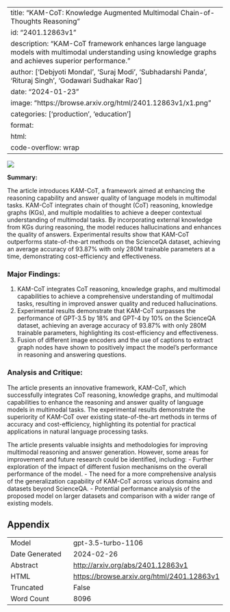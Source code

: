 
---
title: "KAM-CoT: Knowledge Augmented Multimodal Chain-of-Thoughts Reasoning"
id: "2401.12863v1"
description: "KAM-CoT framework enhances large language models with multimodal understanding using knowledge graphs and achieves superior performance."
author: ['Debjyoti Mondal', 'Suraj Modi', 'Subhadarshi Panda', 'Rituraj Singh', 'Godawari Sudhakar Rao']
date: "2024-01-23"
image: "https://browse.arxiv.org/html/2401.12863v1/x1.png"
categories: ['production', 'education']
format:
  html:
    code-overflow: wrap
---

![](https://browse.arxiv.org/html/2401.12863v1/x1.png)

**Summary:**

The article introduces KAM-CoT, a framework aimed at enhancing the reasoning capability and answer quality of language models in multimodal tasks. KAM-CoT integrates chain of thought (CoT) reasoning, knowledge graphs (KGs), and multiple modalities to achieve a deeper contextual understanding of multimodal tasks. By incorporating external knowledge from KGs during reasoning, the model reduces hallucinations and enhances the quality of answers. Experimental results show that KAM-CoT outperforms state-of-the-art methods on the ScienceQA dataset, achieving an average accuracy of 93.87% with only 280M trainable parameters at a time, demonstrating cost-efficiency and effectiveness.

### Major Findings:
1. KAM-CoT integrates CoT reasoning, knowledge graphs, and multimodal capabilities to achieve a comprehensive understanding of multimodal tasks, resulting in improved answer quality and reduced hallucinations.
2. Experimental results demonstrate that KAM-CoT surpasses the performance of GPT-3.5 by 18% and GPT-4 by 10% on the ScienceQA dataset, achieving an average accuracy of 93.87% with only 280M trainable parameters, highlighting its cost-efficiency and effectiveness.
3. Fusion of different image encoders and the use of captions to extract graph nodes have shown to positively impact the model's performance in reasoning and answering questions.

### Analysis and Critique:
The article presents an innovative framework, KAM-CoT, which successfully integrates CoT reasoning, knowledge graphs, and multimodal capabilities to enhance the reasoning and answer quality of language models in multimodal tasks. The experimental results demonstrate the superiority of KAM-CoT over existing state-of-the-art methods in terms of accuracy and cost-efficiency, highlighting its potential for practical applications in natural language processing tasks.

The article presents valuable insights and methodologies for improving multimodal reasoning and answer generation. However, some areas for improvement and future research could be identified, including:
- Further exploration of the impact of different fusion mechanisms on the overall performance of the model.
- The need for a more comprehensive analysis of the generalization capability of KAM-CoT across various domains and datasets beyond ScienceQA.
- Potential performance analysis of the proposed model on larger datasets and comparison with a wider range of existing models.

## Appendix

|          |          |
|----------|----------|
| Model     | gpt-3.5-turbo-1106       |
| Date Generated     | 2024-02-26       |
| Abstract | [http://arxiv.org/abs/2401.12863v1](http://arxiv.org/abs/2401.12863v1)        |
| HTML     | [https://browse.arxiv.org/html/2401.12863v1](https://browse.arxiv.org/html/2401.12863v1)       |
| Truncated       | False       |
| Word Count       | 8096       |